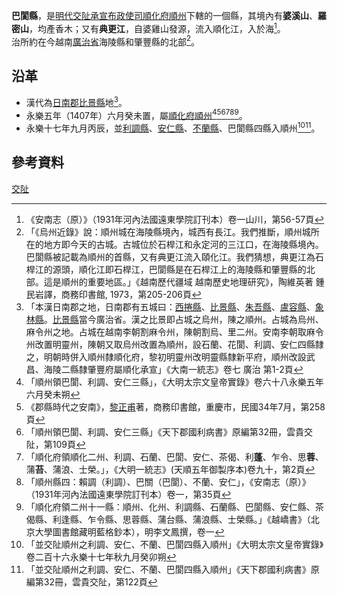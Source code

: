 '''巴閬縣'''，是[[明代|明代]][[交阯承宣布政使司|交阯承宣布政使司]][[順化府|順化府]][[順州_(交阯)|順州]]下轄的一個縣，其境內有'''婆溪山'''、'''羅密山'''，均產香木；又有'''典更江'''，自婆雞山發源，流入順化江，入於海<ref>《安南志（原）》（1931年河內法國遠東學院訂刊本）卷一山川，第56-57頁</ref>。<br />
治所約在今越南[[廣治省|廣治省]]海陵縣和肇豐縣的北部<ref>「《烏州近錄》說：順州城在海陵縣境內，城西有長江。我們推斷，順州城所在的地方即今天的古城。古城位於石桿江和永定河的三江口，在海陵縣境內。巴閬縣被記載為順州的首縣，又有典更江流入頤化江。我們猜想，典更江為石桿江的源頭，順化江即石桿江，巴閬縣是在石桿江上的海陵縣和肇豐縣的北部。這是順州的重要地區。」《越南歷代疆域 越南歷史地理研究》，陶維英著 鍾民岩譯，商務印書館, 1973，第205-206頁</ref>。
== 沿革 ==
* 漢代為[[日南郡|日南郡]][[比景縣|比景縣]]地<ref>「本漢日南郡之地，日南郡有五城曰：[[西捲縣|西捲縣]]、[[比景縣|比景縣]]、[[朱吾縣|朱吾縣]]、[[盧容縣|盧容縣]]、[[象林縣|象林縣]]。[[比景縣|比景縣]]當今廣治省。漢之比景即占城之烏州，陳之順州。占城為烏州、麻令州之地。占城在越南李朝割麻令州，陳朝割烏、里二州。安南李朝取麻令州改置明靈州，陳朝又取烏州改置為順州，設石蘭、花閬、利調、安仁四縣隸之，明朝時併入順州隸順化府，黎初明靈州改明靈縣隸新平府，順州改設武昌、海陵二縣隸肇豐府屬順化承宣」《大南一統志》卷七 廣治 第1-2頁</ref>。
* 永樂五年（1407年）六月癸未置，屬[[順化府|順化府]][[順州_(交阯)|順州]]<ref>「順州領巴閬、利調、安仁三縣」，《大明太宗文皇帝實錄》卷六十八永樂五年六月癸未朔</ref><ref>《郡縣時代之安南》，[[黎正甫|黎正甫]]著，商務印書館，重慶市，民國34年7月，第258頁</ref><ref>「順州領巴閬、利調、安仁三縣」《天下郡國利病書》原編第32冊，雲貴交阯，第109頁</ref><ref>「順化府領順化二州、利調、石蘭、巴閬、安仁、茶偈、利'''蓬'''、乍令、思'''蓉'''、蒲'''苔'''、蒲浪、士榮。」，《大明一統志》(天順五年御製序本)卷九十，第2頁</ref><ref>「順州縣四：賴調（利調）、巴關（巴閬）、不蘭、安仁」，《安南志（原）》（1931年河內法國遠東學院訂刊本）卷一，第35頁</ref><ref>「順化府領二州十一縣：順州、化州、利調縣、石蘭縣、巴閬縣、安仁縣、茶偈縣、利逢縣、乍令縣、思蓉縣、蒲台縣、蒲浪縣、士榮縣。」《越嶠書》（北京大學圖書館藏明藍格鈔本），明李文鳳撰，卷一</ref>。
* 永樂十七年九月丙辰，並[[利調縣|利調縣]]、[[安仁縣_(交阯)|安仁縣]]、[[不蘭縣|不蘭縣]]、巴閬縣四縣入順州<ref>「並交阯順州之利調、安仁、不蘭、巴閬四縣入順州」《大明太宗文皇帝實錄》卷二百十六永樂十七年秋九月癸卯朔</ref><ref>「並交阯順州之利調、安仁、不蘭、巴閬四縣入順州」《天下郡國利病書》原編第32冊，雲貴交阯，第122頁</ref>。
== 參考資料 ==
{{reflist}}
{{交阯承宣布政使司行政區劃}}
[[Category:明朝縣份|交阯]]